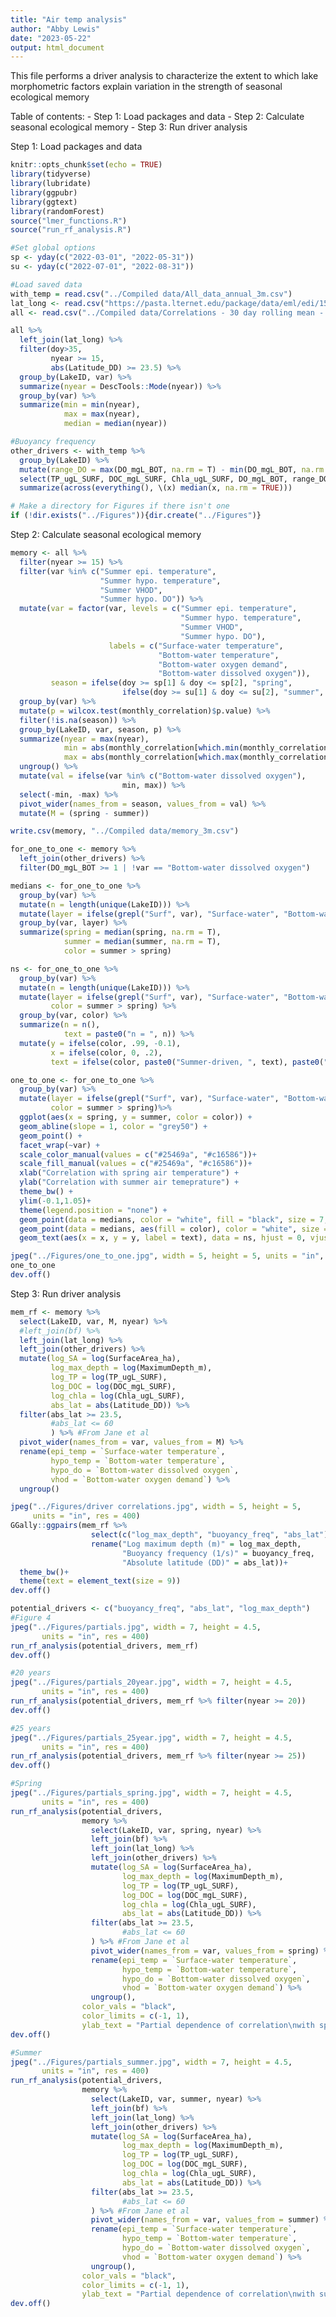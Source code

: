 ```yaml
---
title: "Air temp analysis"
author: "Abby Lewis"
date: "2023-05-22"
output: html_document
---
```


This file performs a driver analysis to characterize the extent to which lake morphometric factors explain variation in the strength of seasonal ecological memory

Table of contents: 
- Step 1: Load packages and data 
- Step 2: Calculate seasonal ecological memory
- Step 3: Run driver analysis

Step 1: Load packages and data

```r
knitr::opts_chunk$set(echo = TRUE)
library(tidyverse)
library(lubridate)
library(ggpubr)
library(ggtext)
library(randomForest)
source("lmer_functions.R")
source("run_rf_analysis.R")

#Set global options
sp <- yday(c("2022-03-01", "2022-05-31"))
su <- yday(c("2022-07-01", "2022-08-31"))

#Load saved data
with_temp = read.csv("../Compiled data/All_data_annual_3m.csv")
lat_long <- read.csv("https://pasta.lternet.edu/package/data/eml/edi/1530/1/fadd3eaa25b5fdd1fc4efba70e660579")
all <- read.csv("../Compiled data/Correlations - 30 day rolling mean - surf bot.csv")

all %>%
  left_join(lat_long) %>%
  filter(doy>35,
         nyear >= 15,
         abs(Latitude_DD) >= 23.5) %>%
  group_by(LakeID, var) %>%
  summarize(nyear = DescTools::Mode(nyear)) %>%
  group_by(var) %>%
  summarize(min = min(nyear),
            max = max(nyear),
            median = median(nyear))

#Buoyancy frequency
other_drivers <- with_temp %>%
  group_by(LakeID) %>%
  mutate(range_DO = max(DO_mgL_BOT, na.rm = T) - min(DO_mgL_BOT, na.rm = T)) %>%
  select(TP_ugL_SURF, DOC_mgL_SURF, Chla_ugL_SURF, DO_mgL_BOT, range_DO, LakeID, buoyancy_freq) %>%
  summarize(across(everything(), \(x) median(x, na.rm = TRUE)))

# Make a directory for Figures if there isn't one
if (!dir.exists("../Figures")){dir.create("../Figures")}
```

Step 2: Calculate seasonal ecological memory

```r
memory <- all %>% 
  filter(nyear >= 15) %>%
  filter(var %in% c("Summer epi. temperature",
                    "Summer hypo. temperature",
                    "Summer VHOD",
                    "Summer hypo. DO")) %>%
  mutate(var = factor(var, levels = c("Summer epi. temperature",
                                      "Summer hypo. temperature",
                                      "Summer VHOD",
                                      "Summer hypo. DO"),
                      labels = c("Surface-water temperature",
                                 "Bottom-water temperature", 
                                 "Bottom-water oxygen demand",
                                 "Bottom-water dissolved oxygen")),
         season = ifelse(doy >= sp[1] & doy <= sp[2], "spring", 
                         ifelse(doy >= su[1] & doy <= su[2], "summer", NA))) %>%
  group_by(var) %>%
  mutate(p = wilcox.test(monthly_correlation)$p.value) %>%
  filter(!is.na(season)) %>%
  group_by(LakeID, var, season, p) %>%
  summarize(nyear = max(nyear),
            min = abs(monthly_correlation[which.min(monthly_correlation)]),
            max = abs(monthly_correlation[which.max(monthly_correlation)])) %>%
  ungroup() %>%
  mutate(val = ifelse(var %in% c("Bottom-water dissolved oxygen"),
                         min, max)) %>%
  select(-min, -max) %>%
  pivot_wider(names_from = season, values_from = val) %>%
  mutate(M = (spring - summer)) 

write.csv(memory, "../Compiled data/memory_3m.csv")

for_one_to_one <- memory %>%
  left_join(other_drivers) %>%
  filter(DO_mgL_BOT >= 1 | !var == "Bottom-water dissolved oxygen")

medians <- for_one_to_one %>%
  group_by(var) %>%
  mutate(n = length(unique(LakeID))) %>%
  mutate(layer = ifelse(grepl("Surf", var), "Surface-water", "Bottom-water")) %>%
  group_by(var, layer) %>%
  summarize(spring = median(spring, na.rm = T),
            summer = median(summer, na.rm = T),
            color = summer > spring)

ns <- for_one_to_one %>%
  group_by(var) %>%
  mutate(n = length(unique(LakeID))) %>%
  mutate(layer = ifelse(grepl("Surf", var), "Surface-water", "Bottom-water"),
         color = summer > spring) %>%
  group_by(var, color) %>%
  summarize(n = n(), 
            text = paste0("n = ", n)) %>%
  mutate(y = ifelse(color, .99, -0.1),
         x = ifelse(color, 0, .2),
         text = ifelse(color, paste0("Summer-driven, ", text), paste0("Spring-driven, ", text)))

one_to_one <- for_one_to_one %>%
  group_by(var) %>%
  mutate(layer = ifelse(grepl("Surf", var), "Surface-water", "Bottom-water"),
         color = summer > spring)%>%
  ggplot(aes(x = spring, y = summer, color = color)) +
  geom_abline(slope = 1, color = "grey50") +
  geom_point() +
  facet_wrap(~var) +
  scale_color_manual(values = c("#25469a", "#c16586"))+
  scale_fill_manual(values = c("#25469a", "#c16586"))+
  xlab("Correlation with spring air temperature") +
  ylab("Correlation with summer air temeprature") +
  theme_bw() +
  ylim(-0.1,1.05)+
  theme(legend.position = "none") +
  geom_point(data = medians, color = "white", fill = "black", size = 7, shape = 21, stroke = 0.5) +
  geom_point(data = medians, aes(fill = color), color = "white", size = 4, shape = 21, stroke = 1) +
  geom_text(aes(x = x, y = y, label = text), data = ns, hjust = 0, vjust = 0) 

jpeg("../Figures/one_to_one.jpg", width = 5, height = 5, units = "in", res = 300)
one_to_one
dev.off()
```

Step 3: Run driver analysis

```r
mem_rf <- memory %>%
  select(LakeID, var, M, nyear) %>%
  #left_join(bf) %>%
  left_join(lat_long) %>%
  left_join(other_drivers) %>%
  mutate(log_SA = log(SurfaceArea_ha),
         log_max_depth = log(MaximumDepth_m),
         log_TP = log(TP_ugL_SURF),
         log_DOC = log(DOC_mgL_SURF),
         log_chla = log(Chla_ugL_SURF),
         abs_lat = abs(Latitude_DD)) %>%
  filter(abs_lat >= 23.5,
         #abs_lat <= 60
         ) %>% #From Jane et al
  pivot_wider(names_from = var, values_from = M) %>%
  rename(epi_temp = `Surface-water temperature`,
         hypo_temp = `Bottom-water temperature`,
         hypo_do = `Bottom-water dissolved oxygen`,
         vhod = `Bottom-water oxygen demand`) %>%
  ungroup()

jpeg("../Figures/driver correlations.jpg", width = 5, height = 5, 
     units = "in", res = 400)
GGally::ggpairs(mem_rf %>% 
                  select(c("log_max_depth", "buoyancy_freq", "abs_lat")) %>%
                  rename("Log maximum depth (m)" = log_max_depth,
                         "Buoyancy frequency (1/s)" = buoyancy_freq,
                         "Absolute latitude (DD)" = abs_lat))+
  theme_bw()+
  theme(text = element_text(size = 9))
dev.off()

potential_drivers <- c("buoyancy_freq", "abs_lat", "log_max_depth")
#Figure 4
jpeg("../Figures/partials.jpg", width = 7, height = 4.5, 
       units = "in", res = 400)
run_rf_analysis(potential_drivers, mem_rf)
dev.off()

#20 years
jpeg("../Figures/partials_20year.jpg", width = 7, height = 4.5, 
       units = "in", res = 400)
run_rf_analysis(potential_drivers, mem_rf %>% filter(nyear >= 20))
dev.off()

#25 years
jpeg("../Figures/partials_25year.jpg", width = 7, height = 4.5, 
       units = "in", res = 400)
run_rf_analysis(potential_drivers, mem_rf %>% filter(nyear >= 25))
dev.off()

#Spring
jpeg("../Figures/partials_spring.jpg", width = 7, height = 4.5, 
       units = "in", res = 400)
run_rf_analysis(potential_drivers, 
                memory %>%
                  select(LakeID, var, spring, nyear) %>%
                  left_join(bf) %>%
                  left_join(lat_long) %>%
                  left_join(other_drivers) %>%
                  mutate(log_SA = log(SurfaceArea_ha),
                         log_max_depth = log(MaximumDepth_m),
                         log_TP = log(TP_ugL_SURF),
                         log_DOC = log(DOC_mgL_SURF),
                         log_chla = log(Chla_ugL_SURF),
                         abs_lat = abs(Latitude_DD)) %>%
                  filter(abs_lat >= 23.5,
                         #abs_lat <= 60
                  ) %>% #From Jane et al
                  pivot_wider(names_from = var, values_from = spring) %>%
                  rename(epi_temp = `Surface-water temperature`,
                         hypo_temp = `Bottom-water temperature`,
                         hypo_do = `Bottom-water dissolved oxygen`,
                         vhod = `Bottom-water oxygen demand`) %>%
                  ungroup(),
                color_vals = "black",
                color_limits = c(-1, 1),
                ylab_text = "Partial dependence of correlation\nwith spring air temperature")
dev.off()

#Summer
jpeg("../Figures/partials_summer.jpg", width = 7, height = 4.5, 
       units = "in", res = 400)
run_rf_analysis(potential_drivers, 
                memory %>%
                  select(LakeID, var, summer, nyear) %>%
                  left_join(bf) %>%
                  left_join(lat_long) %>%
                  left_join(other_drivers) %>%
                  mutate(log_SA = log(SurfaceArea_ha),
                         log_max_depth = log(MaximumDepth_m),
                         log_TP = log(TP_ugL_SURF),
                         log_DOC = log(DOC_mgL_SURF),
                         log_chla = log(Chla_ugL_SURF),
                         abs_lat = abs(Latitude_DD)) %>%
                  filter(abs_lat >= 23.5,
                         #abs_lat <= 60
                  ) %>% #From Jane et al
                  pivot_wider(names_from = var, values_from = summer) %>%
                  rename(epi_temp = `Surface-water temperature`,
                         hypo_temp = `Bottom-water temperature`,
                         hypo_do = `Bottom-water dissolved oxygen`,
                         vhod = `Bottom-water oxygen demand`) %>%
                  ungroup(),
                color_vals = "black",
                color_limits = c(-1, 1),
                ylab_text = "Partial dependence of correlation\nwith summer air temperature")
dev.off()
```


